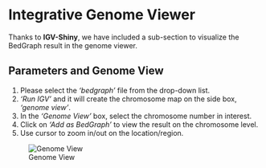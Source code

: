# Integrative Genome Viewer
Thanks to **IGV-Shiny**, we have included a sub-section to visualize the BedGraph result in the genome viewer.

## Parameters and Genome View
1. Please select the *'bedgraph'* file from the drop-down list.
2. *'Run IGV'* and it will create the chromosome map on the side box, *'genome view'*.
3. In the *'Genome View'* box, select the chromosome number in interest.
4. Click on *'Add as BedGraph'* to view the result on the chromosome level.
5. Use cursor to zoom in/out on the location/region. 

![Genome View](images/igv/igv1.png){#fig-igv1}